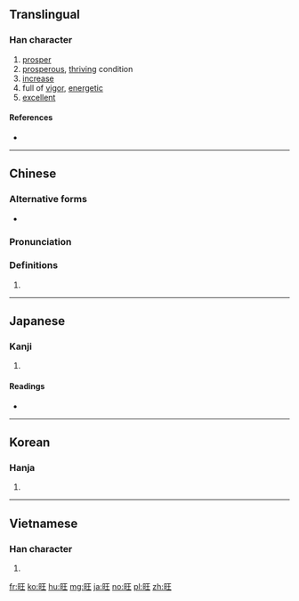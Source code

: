 {{also|𫞂}}
==Translingual==

===Han character===
{{Han char|rn=72|rad=日|as=04|sn=8|four=61014|canj=AMG|ids=⿰日王}}

# [[prosper]]
# [[prosperous]], [[thriving]] condition
# [[increase]]
# full of [[vigor]], [[energetic]]
# [[excellent]]

====References====
* {{Han ref|kx=0490.240|dkj=13774|dj=0851.240|hdz=21488.040|uh=65FA|ud=26106|bh=A9F4|bd=43508}}

----

==Chinese==
{{zh-forms}}

===Alternative forms===
* {{zh-l|暀}}

===Pronunciation===
{{zh-pron
|m=wàng
|c=wong6
|h=pfs=vong
|md=
|mn=ōng
|w=
|mc=y
|oc=y
|cat=
}}

===Definitions===
{{zh-hanzi}}

# {{rfdef|lang=zh}}

----

==Japanese==

===Kanji===
{{ja-kanji|grade=|rs=日04}}

# {{defn|lang=ja|sort=日04}}

====Readings====
* {{ja-readings|on=[[おう]] (ō)|kun=[[さかん]] (sakan)}}

----

==Korean==

===Hanja===
{{ko-hanja|hangeul=왕|eumhun=|rv=wang|mr=wang|y=wang}}

# {{defn|lang=ko|sort=日04}}

----

==Vietnamese==

===Han character===
{{vi-hantu|[[vượng]]|rs=日04}}

# {{defn|lang=vi|sort=日04}}

[[fr:旺]]
[[ko:旺]]
[[hu:旺]]
[[mg:旺]]
[[ja:旺]]
[[no:旺]]
[[pl:旺]]
[[zh:旺]]